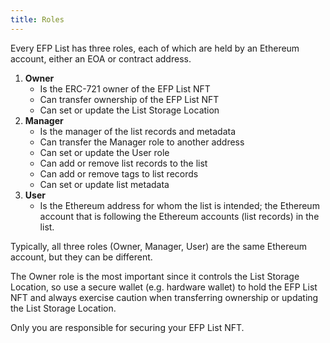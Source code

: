 ```yaml
---
title: Roles
---
```


Every EFP List has three roles, each of which are held by an Ethereum account, either an EOA or contract address.

1. **Owner**
   - Is the ERC-721 owner of the EFP List NFT
   - Can transfer ownership of the EFP List NFT
   - Can set or update the List Storage Location
2. **Manager**
   - Is the manager of the list records and metadata
   - Can transfer the Manager role to another address
   - Can set or update the User role
   - Can add or remove list records to the list
   - Can add or remove tags to list records
   - Can set or update list metadata
3. **User**
   - Is the Ethereum address for whom the list is intended; the Ethereum account that is following the Ethereum accounts (list records) in the list.

Typically, all three roles (Owner, Manager, User) are the same Ethereum account, but they can be different.

The Owner role is the most important since it controls the List Storage Location, so use a secure wallet (e.g. hardware wallet) to hold the EFP List NFT and always exercise caution when transferring ownership or updating the List Storage Location.

Only you are responsible for securing your EFP List NFT.
